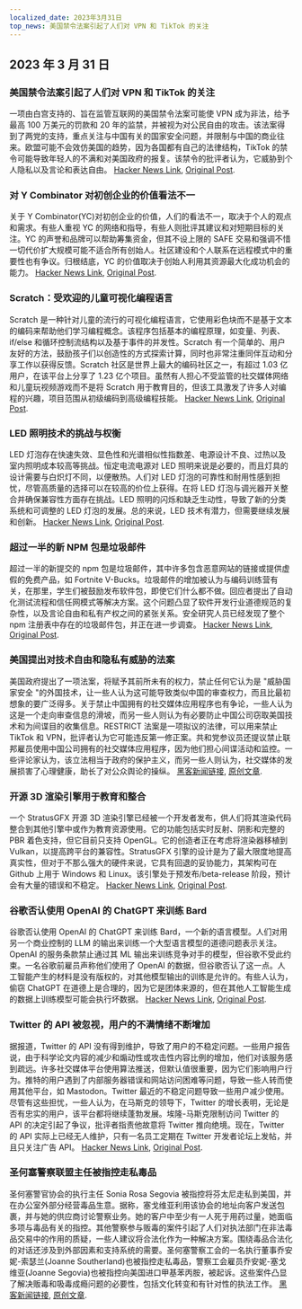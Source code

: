 ```yaml
---
localized_date: 2023年3月31日
top_news: 美国禁令法案引起了人们对 VPN 和 TikTok 的关注
---
```




<CallToAction />

<Steps>

## 2023 年 3 月 31 日

### 美国禁令法案引起了人们对 VPN 和 TikTok 的关注

一项由白宫支持的、旨在监管互联网的美国禁令法案可能使 VPN 成为非法，给予最高 100 万美元的罚款和 20 年的监禁，并被视为对公民自由的攻击。该法案得到了两党的支持，重点关注与中国有关的国家安全问题，并限制与中国的商业往来。欧盟可能不会效仿美国的趋势，因为各国都有自己的法律结构，TikTok 的禁令可能导致年轻人的不满和对美国政府的报复。该禁令的批评者认为，它威胁到个人隐私以及言论和表达自由。
[Hacker News Link](http://news.ycombinator.com/item?id=35366955), [Original Post](https://www.youtube.com/watch?v=FWQGA_n5Z4M).

### 对 Y Combinator 对初创企业的价值看法不一

关于 Y Combinator(YC)对初创企业的价值，人们的看法不一，取决于个人的观点和需求。有些人重视 YC 的网络和指导，有些人则批评其建议和对短期目标的关注。YC 的声誉和品牌可以帮助筹集资金，但其不设上限的 SAFE 交易和强调不惜一切代价扩大规模可能不适合所有创始人。社区建设和个人联系在远程模式中的重要性也有争议。归根结底，YC 的价值取决于创始人利用其资源最大化成功机会的能力。
[Hacker News Link](http://news.ycombinator.com/item?id=35373019), [Original Post](https://acecreamu.substack.com/p/is-y-combinator-worth-the-money).

### Scratch：受欢迎的儿童可视化编程语言

Scratch 是一种针对儿童的流行的可视化编程语言，它使用彩色块而不是基于文本的编码来帮助他们学习编程概念。该程序包括基本的编程原理，如变量、列表、if/else 和循环控制流结构以及基于事件的并发性。Scratch 有一个简单的、用户友好的方法，鼓励孩子们以创造性的方式探索计算，同时也非常注重同伴互动和分享工作以获得反馈。Scratch 社区是世界上最大的编码社区之一，有超过 1.03 亿用户，在该平台上分享了 1.23 亿个项目。虽然有人担心不受监管的社交媒体网络和儿童玩视频游戏而不是将 Scratch 用于教育目的，但该工具激发了许多人对编程的兴趣，项目范围从初级编码到高级编程技能。
[Hacker News Link](http://news.ycombinator.com/item?id=35373052), [Original Post](https://scratch.mit.edu/about).

### LED 照明技术的挑战与权衡

LED 灯泡存在快速失效、显色性和光谱相似性指数差、电源设计不良、过热以及室内照明成本较高等挑战。恒定电流电源对 LED 照明来说是必要的，而且灯具的设计需要与白炽灯不同，以便散热。人们对 LED 灯泡的可靠性和耐用性感到担忧，尽管高质量的选择可以在较高的价位上获得。在将 LED 灯泡与调光器开关整合并确保兼容性方面存在挑战。LED 照明的闪烁和缺乏生动性，导致了新的分类系统和可调整的 LED 灯泡的发展。总的来说，LED 技术有潜力，但需要继续发展和创新。
[Hacker News Link](http://news.ycombinator.com/item?id=35371750), [Original Post](https://nymag.com/strategist/article/led-light-bulbs-investigation.html).

### 超过一半的新 NPM 包是垃圾邮件

超过一半的新提交的 npm 包是垃圾邮件，其中许多包含恶意网站的链接或提供虚假的免费产品，如 Fortnite V-Bucks。垃圾邮件的增加被认为与编码训练营有关，在那里，学生们被鼓励发布软件包，即使它们什么都不做。回应者提出了自动化测试流程和信任网模式等解决方案。这个问题凸显了软件开发行业道德规范的复杂性，以及言论自由和私有产权之间的紧张关系。安全研究人员已经发现了整个 npm 注册表中存在的垃圾邮件包，并正在进一步调查。
[Hacker News Link](http://news.ycombinator.com/item?id=35370728), [Original Post](https://blog.sandworm.dev/one-in-two-new-npm-packages-is-seo-spam-right-now).

### 美国提出对技术自由和隐私有威胁的法案

美国政府提出了一项法案，将赋予其前所未有的权力，禁止任何它认为是 "威胁国家安全 "的外国技术，让一些人认为这可能导致类似中国的审查权力，而且比最初想象的要广泛得多。关于禁止中国拥有的社交媒体应用程序也有争论，一些人认为这是一个走向审查信息的滑坡，而另一些人则认为有必要防止中国公司窃取美国技术和为间谍目的收集信息。RESTRICT 法案是一项拟议的法律，可以用来禁止 TikTok 和 VPN，批评者认为它可能违反第一修正案。共和党参议员还提议禁止联邦雇员使用中国公司拥有的社交媒体应用程序，因为他们担心间谍活动和监控。一些评论家认为，该立法相当于政府的保护主义，而另一些人则认为，社交媒体的发展损害了心理健康，助长了对公众舆论的操纵。
[黑客新闻链接](http://news.ycombinator.com/item?id=35369075), [原创文章](https://www.vice.com/en/article/4a3ddb/restrict-act-insanely-broad-ban-tiktok-vpns).

### 开源 3D 渲染引擎用于教育和整合

一个 StratusGFX 开源 3D 渲染引擎已经被一个开发者发布，供人们将其渲染代码整合到其他引擎中或作为教育资源使用。它的功能包括实时反射、阴影和完整的 PBR 着色支持，但它目前只支持 OpenGL。它的创造者正在考虑将渲染器移植到 Vulkan，以提高跨平台的兼容性。StratusGFX 引擎的设计是为了最大限度地提高真实性，但对于不那么强大的硬件来说，它具有回退的妥协能力，其架构可在 Github 上用于 Windows 和 Linux。该引擎处于预发布/beta-release 阶段，预计会有大量的错误和不稳定。
[Hacker News Link](http://news.ycombinator.com/item?id=35370284), [Original Post](https://github.com/KTStephano/StratusGFX).

### 谷歌否认使用 OpenAI 的 ChatGPT 来训练 Bard

谷歌否认使用 OpenAI 的 ChatGPT 来训练 Bard，一个新的语言模型。人们对用另一个商业控制的 LLM 的输出来训练一个大型语言模型的道德问题表示关注。OpenAI 的服务条款禁止通过其 ML 输出来训练竞争对手的模型，但谷歌不受此约束。一名谷歌前雇员声称他们使用了 OpenAI 的数据，但谷歌否认了这一点。人工智能产生的材料是没有版权的，对其他模型输出的训练是允许的。有些人认为，偷窃 ChatGPT 在道德上是合理的，因为它是团体来源的，但在其他人工智能生成的数据上训练模型可能会执行坏数据。
[Hacker News Link](http://news.ycombinator.com/item?id=35370915), [Original Post](https://twitter.com/steventey/status/1641267979399704576).

### Twitter 的 API 被忽视，用户的不满情绪不断增加

据报道，Twitter 的 API 没有得到维护，导致了用户的不稳定问题。一些用户报告说，由于科学论文内容的减少和煽动性或攻击性内容比例的增加，他们对该服务感到疏远。许多社交媒体平台使用算法推送，但默认值很重要，因为它们影响用户行为。推特的用户遇到了内部服务器错误和网站访问困难等问题，导致一些人转而使用其他平台，如 Mastodon。Twitter 最近的不稳定问题导致一些用户减少使用。尽管有这些担忧，一些人认为，在马斯克的领导下，Twitter 的增长表明，无论是否有忠实的用户，该平台都将继续蓬勃发展。埃隆-马斯克限制访问 Twitter 的 API 的决定引起了争议，批评者指责他故意将 Twitter 推向绝境。现在，Twitter 的 API 实际上已经无人维护，只有一名员工定期在 Twitter 开发者论坛上发帖，并且只关注广告 API。
[Hacker News Link](http://news.ycombinator.com/item?id=35370152), [Original Post](https://snarfed.org/the-twitter-api-is-now-effectively-unmaintained).

### 圣何塞警察联盟主任被指控走私毒品

圣何塞警官协会的执行主任 Sonia Rosa Segovia 被指控将芬太尼走私到美国，并在办公室外部分经营毒品生意。据称，塞戈维亚利用该协会的地址向客户发送包裹，并与她的供应商讨论警察业务。她的客户中至少有一人死于用药过量，她面临多项与毒品有关的指控。其他警察参与贩毒的案件引起了人们对执法部门在非法毒品交易中的作用的质疑，一些人建议将合法化作为一种解决方案。围绕毒品合法化的对话还涉及到外部因素和支持系统的需要。圣何塞警察工会的一名执行董事乔安妮-索瑟兰(Joanne Southerland)也被指控走私毒品，警察工会雇员乔安妮-塞戈维亚(Joanne Segovia)也被指控向美国进口甲基苯丙胺，被起诉。这些案件凸显了解决贩毒和吸毒成瘾问题的必要性，包括文化转变和有针对性的执法工作。
[黑客新闻链接](http://news.ycombinator.com/item?id=35376488), [原创文章](https://www.washingtonexaminer.com/news/crime/san-jose-police-union-director-smuggle-fentanyl-charge).

</Steps>
